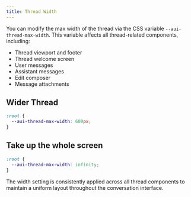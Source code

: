 ```yaml
---
title: Thread Width
---
```


You can modify the max width of the thread via the CSS variable `--aui-thread-max-width`. This variable affects all thread-related components, including:
- Thread viewport and footer
- Thread welcome screen
- User messages
- Assistant messages
- Edit composer
- Message attachments

## Wider Thread

```css title="@/app/globals.css"
:root {
  --aui-thread-max-width: 600px;
}
```

## Take up the whole screen

```css title="@/app/globals.css"
:root {
  --aui-thread-max-width: infinity;
}
```

The width setting is consistently applied across all thread components to maintain a uniform layout throughout the conversation interface.
